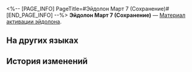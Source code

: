 <%-- [PAGE_INFO]
PageTitle=#Эйдолон Март 7 (Сохранение)#
[END_PAGE_INFO] --%>
{{Предмет Инфобокс
|id          = 11001
|Изображение = Предмет Эйдолон Март 7 (Сохранение).png
|Тип         = Материал активации эйдолона
|Инвентарь   = 
|Редкость    = 4
|Эффект      = 
|Описание    = Материал для повышения уровня Эйдолона Март 7 (Сохранение).
}}
{{Описание|Проекция Эйдолона, возникающая, когда Март 7 ступает на Путь Сохранения, одна из бесчисленных существующих возможностей.}}
'''Эйдолон Март 7 (Сохранение)''' — [[Материал активации эйдолона]].

==На других языках==
{{На других языках
|en   = March 7th: Preservation's Eidolon
|zhs  = 【三月七•存护】的星魂
|zht  = 【三月七•存護】的星魂
|ja   = 「三月なのか・存護」の星魂
|ko   = [Mar. 7th•보존]의 성혼
|es   = Eidolon de Siete de Marzo (Conservación)
|fr   = Eidolon de March&nbsp;7th de la Préservation
|ru   = Эйдолон Март 7 (Сохранение)
|th   = Eidolon ของ "March 7th - อนุรักษ์"
|vi   = Tinh Hồn March 7th - Bảo Hộ
|de   = Eidolon von 7. März (Die Bewahrung)
|id   = March 7th: Preservation's Eidolon
|pt   = Eidolon de 7 de Março: A Preservação
}}

==История изменений==
{{История изменений|3.5}}